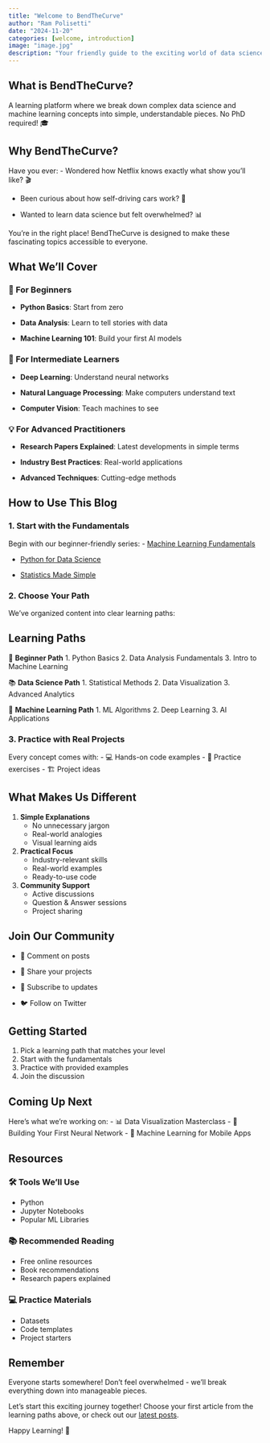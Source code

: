 ```yaml
---
title: "Welcome to BendTheCurve"
author: "Ram Polisetti"
date: "2024-11-20"
categories: [welcome, introduction]
image: "image.jpg"
description: "Your friendly guide to the exciting world of data science and machine learning"
---
```


::: {.callout-note}
## What is BendTheCurve?
A learning platform where we break down complex data science and machine learning concepts into simple, understandable pieces. No PhD required! 🎓
:::

## Why BendTheCurve?

Have you ever:
- Wondered how Netflix knows exactly what show you'll like? 🎬

- Been curious about how self-driving cars work? 🚗

- Wanted to learn data science but felt overwhelmed? 📊

You're in the right place! BendTheCurve is designed to make these fascinating topics accessible to everyone.

## What We'll Cover

### 🌱 For Beginners
- **Python Basics**: Start from zero

- **Data Analysis**: Learn to tell stories with data

- **Machine Learning 101**: Build your first AI models

### 🚀 For Intermediate Learners
- **Deep Learning**: Understand neural networks

- **Natural Language Processing**: Make computers understand text

- **Computer Vision**: Teach machines to see

### 💡 For Advanced Practitioners
- **Research Papers Explained**: Latest developments in simple terms

- **Industry Best Practices**: Real-world applications

- **Advanced Techniques**: Cutting-edge methods

## How to Use This Blog

### 1. Start with the Fundamentals
Begin with our beginner-friendly series:
- [Machine Learning Fundamentals](/posts/ml-fundamentals-beginners)

- [Python for Data Science](/posts/python-data-science)

- [Statistics Made Simple](/posts/statistics-basics)

### 2. Choose Your Path
We've organized content into clear learning paths:

::: {.callout-tip}
## Learning Paths
🔰 **Beginner Path**
1. Python Basics
2. Data Analysis Fundamentals
3. Intro to Machine Learning

📚 **Data Science Path**
1. Statistical Methods
2. Data Visualization
3. Advanced Analytics

🤖 **Machine Learning Path**
1. ML Algorithms
2. Deep Learning
3. AI Applications
:::

### 3. Practice with Real Projects
Every concept comes with:
- 💻 Hands-on code examples
- 🎯 Practice exercises
- 🏗️ Project ideas

## What Makes Us Different

1. **Simple Explanations**
   - No unnecessary jargon
   - Real-world analogies
   - Visual learning aids

2. **Practical Focus**
   - Industry-relevant skills
   - Real-world examples
   - Ready-to-use code

3. **Community Support**
   - Active discussions
   - Question & Answer sessions
   - Project sharing

## Join Our Community

- 💬 Comment on posts

- 🤝 Share your projects

- 📧 Subscribe to updates

- 🐦 Follow on Twitter

::: {.callout-important}
## Getting Started
1. Pick a learning path that matches your level
2. Start with the fundamentals
3. Practice with provided examples
4. Join the discussion
:::

## Coming Up Next

Here's what we're working on:
- 📊 Data Visualization Masterclass
- 🤖 Building Your First Neural Network
- 📱 Machine Learning for Mobile Apps

## Resources

### 🛠️ Tools We'll Use
- Python
- Jupyter Notebooks
- Popular ML Libraries

### 📚 Recommended Reading
- Free online resources
- Book recommendations
- Research papers explained

### 💻 Practice Materials
- Datasets
- Code templates
- Project starters

::: {.callout-note}
## Remember
Everyone starts somewhere! Don't feel overwhelmed - we'll break everything down into manageable pieces.
:::

Let's start this exciting journey together! Choose your first article from the learning paths above, or check out our [latest posts](/posts).

Happy Learning! 🚀

